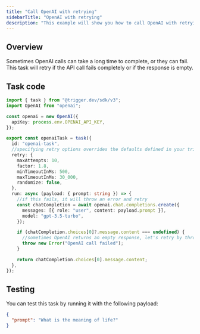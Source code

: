 ```yaml
---
title: "Call OpenAI with retrying"
sidebarTitle: "OpenAI with retrying"
description: "This example will show you how to call OpenAI with retrying using Trigger.dev."
---
```


## Overview

Sometimes OpenAI calls can take a long time to complete, or they can fail. This task will retry if the API call fails completely or if the response is empty.

## Task code

```ts trigger/openai.ts
import { task } from "@trigger.dev/sdk/v3";
import OpenAI from "openai";

const openai = new OpenAI({
  apiKey: process.env.OPENAI_API_KEY,
});

export const openaiTask = task({
  id: "openai-task",
  //specifying retry options overrides the defaults defined in your trigger.config file
  retry: {
    maxAttempts: 10,
    factor: 1.8,
    minTimeoutInMs: 500,
    maxTimeoutInMs: 30_000,
    randomize: false,
  },
  run: async (payload: { prompt: string }) => {
    //if this fails, it will throw an error and retry
    const chatCompletion = await openai.chat.completions.create({
      messages: [{ role: "user", content: payload.prompt }],
      model: "gpt-3.5-turbo",
    });

    if (chatCompletion.choices[0]?.message.content === undefined) {
      //sometimes OpenAI returns an empty response, let's retry by throwing an error
      throw new Error("OpenAI call failed");
    }

    return chatCompletion.choices[0].message.content;
  },
});
```

## Testing

You can test this task by running it with the following payload:

```json
{
  "prompt": "What is the meaning of life?"
}
```
